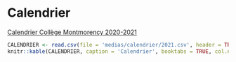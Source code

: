 # Calendrier

[Calendrier Collège Montmorency 2020-2021 ](https://www.cmontmorency.qc.ca/wp-content/uploads/images/college/administration/CALENDRIER-SCOLAIRE-2020-2021.pdf){target="_blank"}

```r
CALENDRIER <- read.csv(file = 'medias/calendrier/2021.csv', header = TRUE)
knitr::kable(CALENDRIER, caption = 'Calendrier', booktabs = TRUE, col.names = gsub("[.]", " ", names(CALENDRIER)))
```